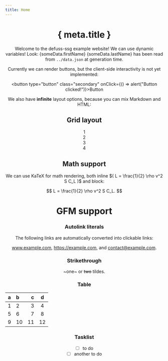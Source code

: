 ```yaml
---
title: Home
---
```



<html>
<Head meta={meta} />
<body>
<main class="container">

<Header active={"index"} />

# { meta.title }

Welcome to the defuss-ssg example website! We can use dynamic variables! Look: {someData.firstName} {someData.lastName} has been read from <code>../data.json</code> at generation time.

Currently we can render buttons, but the client-side interactivity is not yet implemented:

<button type="button" class="secondary" onClick={() => alert("Button clicked!")}>Button</button>

We also have **infinite** layout options, because you can mix Markdown and HTML:

## Grid layout

<div class="grid">
  <div>1</div>
  <div>2</div>
  <div>3</div>
  <div>4</div>
</div>

## Math support 

We can use KaTeX for math rendering, both inline $( L = \frac{1}{2} \rho v^2 S C_L )$ and block:

$$
  L = \frac{1}{2} \rho v^2 S C_L.
$$

# GFM support

### Autolink literals

The following links are automatically converted into clickable links:

www.example.com, https://example.com, and contact@example.com.

### Strikethrough

~one~ or ~~two~~ tildes.

### Table

| a | b  |  c |  d  |
| - | :- | -: | :-: |
| 1 | 2  |  3 |  4  |
| 5 | 6  |  7 |  8  |
| 9 | 10 | 11 | 12 |

### Tasklist

- [ ] to do
- [ ] another to do

<Footer year={year} />

</main>
</body>
</html>